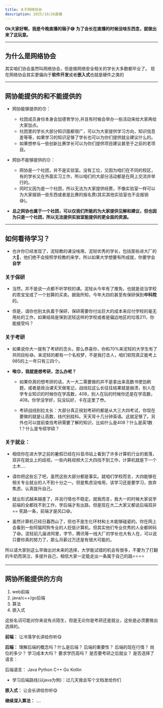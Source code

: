 ```yaml
---
title: 关于网络协会
description: 2025/10/26直播
---
```


**Ok大家好啊，我是今晚直播的稿子😅**
**为了会长在直播的时候没啥东西念，就做出来了这玩意。**

---

## 为什么是网络协会
其实咱们协会虽然叫网络协会，但是做网络安全相关的学长大多数都毕业了。
现在网络协会其实更偏向于**软件开发**或者**嵌入式**也就是硬件之类的

---

## 网协能提供的和不能提供的

* 网协能够提供的😙：
    * 社团成员身份本身会加德育学分,并且有时候会举办一些活动来给大家再给大家加点。
    * 社团里的学长大部分知识面都很广，可以为大家提供学习方向，知识信息差等等，如果学习的知识足够了学长也可以为你们提供就业建议什么的。
    * 如果想参与一些创新比赛学长可以为你们提供项目建议甚至于之前的老项目。

* 网协不能够提供的😔：
    * 网协是一个社团，并不是实验室。没有工位，又因为咱们在不同的校区，有的学长又在外面实习工作，所以咱们的大部分活动都是在网上交流并举行的。
    * 同时又因为是一个社团，所以无法为大家提供经费，不像实验室一样可以为大家报销一些东西或者是比赛的报名费(其实其他实验室也不会报销😅)。


* **总之网协也属于一个社团，可以仅我们所能的为大家提供见解和建议，但也因为只是一个社团，所以无法提供实验室能提供的更全面的资源。**

---

## 如何看待学习？

* 也许你已经发现了，泥轻教的课没啥用，泥轻优秀的学长，包括那些进大厂的大🐂，他们绝不会按照学校教的来学，所以如果大学想要有所成就，你要学会**自学**


### 关于保研


* 当然，并不是说一点都不听学校的课。泥轻从今年有了推免，也就是说当学校的乖宝宝成了一个划算的买卖。据我所知，今年大四的甚至有保研保到**中科院**的。

* 但是，请你也别太执着于保研，保研需要你付出巨大的成本来应付学校的毫无用处的工作，如果结局是保到泥轻这样的学校或者是偏远地区的垃圾211，你能接受吗？

### 关于考研

* 如果说你大一就有了考研的念头，那么恭喜你，你和70%来泥轻的大学生有了共同目标😅。来泥轻的都有一个名校梦，不是我打击人，咱们软院真正能考上985的上一年只有三四个。

* **唉😔，我就是想考研，怎么办呢？**
    * 如果你真的想考研的话，大一大二需要做的并不是拿出来高数书使劲刷题，或者是政治课天天做笔记，战线拉这么长往往结果就是崩溃，别人在学专业知识的时候你在学高数，408，别人在玩的时候你还是在学高数，408。你学没学好，玩没玩好，卡在这里了😳。

    * 考研战线别拉太长：大部分真正规划考研的都是从大三大四考试，你现在要做的就是让高数，线代别挂科。天天背十几分钟英语。这就足够了。另外也可以提前查找考研需要了解的知识，比如什么是408？什么是英1数1？什么是专硕学硕？

### 关于就业：

* 相信你在进大学之前的暑假已经在抖音/B站上看到了许多计算机行业的衰落，双非在就业上的歧视，一些内耗视频大三大四找不到工作，计算机就是下一个土木....

* 请你把这些忘了吧，虽然这些大部分都是事实。就咱们学校而言，大四能够在相关专业就业的人不到十分之一。但是焦虑没啥用，该学习还是要学习，放弃焦虑，认真提升自己。

* 就业形式越来越差了，并且行情也不稳定。就我而言，我大一的时候大家说学前端的全都找不到工作，学后端才有出路，但是现在大二大家又都说后端双非 == 死路一条，前端才是风口😅。

* 虽然计算机已经日暮西山了，但也不是生化环材和土木能够碰瓷的。你在网上会看到一些阿猫阿狗专业的人贬低计算机，但其实他们专业优秀的人全都转码了😅。泥轻前几届进阿里，字节，腾讯等一线大厂的学长也大有人在，可以说只要你真的努力了，那么月薪过万还是有很大可能的。

 所以请大家别这么早做出对未来的选择，大学能试错的机会有很多，不要为了打翻的牛奶而哭泣，多提升自己，相信大家一定能走出一条属于自己的路⭐⭐⭐⭐


---

## **网协所能提供的方向**
1. web前端
2. java/c++/go后端
3. 算法
4. 嵌入式

这些名词可能对你来说有点陌生，但是无论你是考研还是就业，这些是必须要做出选择的。




**前端：**
    让冷落学长讲给你听😋




**后端：**
	理解后端的概念吗？什么是后端？
	后端的重要性？
	后端的现在行情？
	岗位的多少？
	学习成本大吗？
	要求学历高吗？
	是否要考研之后就业？
	是否选择了语言：

后端语言：
	Java
	Python
	C++
	Go
	Kotlin

* 学习后端路线(以java为例)：过几天我会写个文档发给你们



**嵌入式：**
    让会长讲给你听😋




**继续深入算法：**
    ....